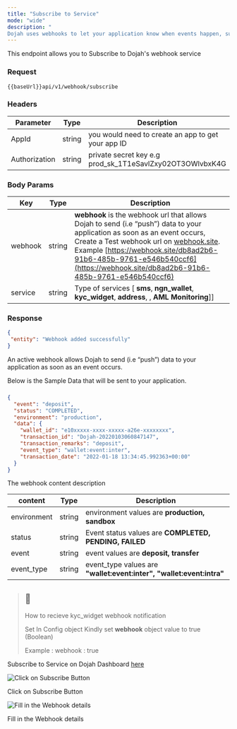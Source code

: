 ```yaml
---
title: "Subscribe to Service"
mode: "wide"
description: "
Dojah uses webhooks to let your application know when events happen, such as receiving an SMS message. When the event occurs, Dojah makes an HTTP request (usually a POST or a GET) to the URL you configured for the webhook. Dojah's request will include details of the event such as the service type and Webhook Url. Dojah's Webhook services allow you to subscribe for webhooks, Fetch all Webhooks subscription, and Delete a Webhook service."
---
```


This endpoint allows you to Subscribe to Dojah's webhook service

### Request

```text [POST]
{{baseUrl}}api/v1/webhook/subscribe
```

### Headers

| Parameter | Type | Description |
| --- | --- | --- |
| AppId | string | you would need to create an app to get your app ID |
| Authorization | string | private secret key e.g prod_sk_1T1eSavlZxy02OT3OWlvbxK4G |

### Body Params

| Key | Type | Description |
| --- | --- | --- |
| webhook | string | **webhook** is the webhook url that allows Dojah to send (i.e “push”) data to your application as soon as an event occurs, Create a Test webhook url on [webhook.site](https://webhook.site/). Example [https://webhook.site/db8ad2b6-91b6-485b-9761-e546b540ccf6](https://webhook.site/db8ad2b6-91b6-485b-9761-e546b540ccf6) |
| service | string | Type of services \[ **sms**, **ngn_wallet**, **kyc_widget**, **address**, , **AML Monitoring**\]\] |

### Response

```json Response
{
 "entity": "Webhook added successfully"
}
```

An active webhook allows Dojah to send (i.e “push”) data to your application as soon as an event occurs.

Below is the Sample Data that will be sent to your application.

### [](https://api-docs.dojah.io/docs/subscribe-to-services#webhook-content)

```json Response
{
  "event": "deposit",
  "status": "COMPLETED",
  "environment": "production",
  "data": {
    "wallet_id": "e10xxxxx-xxxx-xxxxx-a26e-xxxxxxxx",
    "transaction_id": "Dojah-20220103060847147",
    "transaction_remarks": "deposit",
    "event_type": "wallet:event:inter",
    "transaction_date": "2022-01-18 13:34:45.992363+00:00"
  }
}
```

The webhook content description

| content | Type | Description |
| --- | --- | --- |
| environment | string | environment values are **production, sandbox** |
| status | string | Event status values are **COMPLETED, PENDING, FAILED** |
| event | string | event values are **deposit, transfer** |
| event_type | string | event_type values are **"wallet:event:inter", "wallet:event:intra"** |

> ## 📘
> 
> How to recieve kyc_widget webhook notification
> 
> Set In Config object Kindly set **webhook** object value to true (Boolean)
> 
> Example : webhook : true

Subscribe to Service on Dojah Dashboard [here](https://app.dojah.io/developers/webhooks)

![Click on Subscribe Button](/images/webhook.png)



Click on Subscribe Button

![Fill in the Webhook details](/images/webhookmore.png)

Fill in the Webhook details